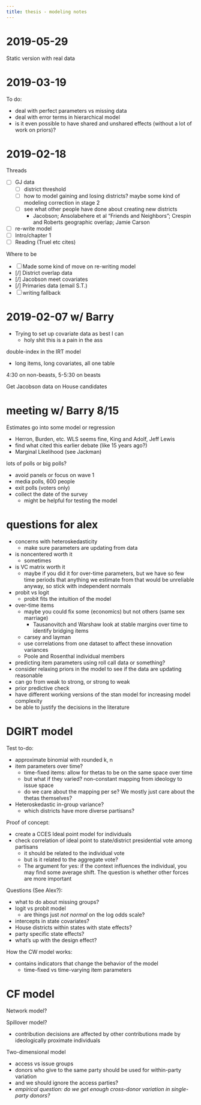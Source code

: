 ```yaml
---
title: thesis - modeling notes
---
```



# 2019-05-29

Static version with real data



# 2019-03-19

To do:

- deal with perfect parameters vs missing data
- deal with error terms in hierarchical model
- is it even possible to have shared and unshared effects (without a lot of work on priors)?


# 2019-02-18

Threads

- [ ] GJ data
  - [ ] district threshold
  - [ ] how to model gaining and losing districts? maybe some kind of modeling correction in stage 2
  - [ ] see what other people have done about creating new districts
    - Jacobson; Ansolabehere et al "Friends and Neighbors"; Crespin and Roberts geographic overlap; Jamie Carson
- [ ] re-write model
- [ ] Intro/chapter 1
- [ ] Reading (Truel etc cites)


Where to be

- [ ] Made some kind of move on re-writing model
- [/] District overlap data
- [/] Jacobson meet covariates
- [/] Primaries data (email S.T.)
- [ ] writing fallback


# 2019-02-07 w/ Barry 

- Trying to set up covariate data as best I can
  - holy shit this is a pain in the ass

double-index in the IRT model

- long items, long covariates, all one table


4:30 on non-beasts, 5-5:30 on beasts

Get Jacobson data on House candidates





# meeting w/ Barry 8/15


Estimates go into some model or regression

- Herron, Burden, etc. WLS seems fine, King and Adolf, Jeff Lewis
- find what cited this earlier debate (like 15 years ago?)
- Marginal Likelihood (see Jackman)

lots of polls or big polls?

- avoid panels or focus on wave 1
- media polls, 600 people
- exit polls (voters only)
- collect the date of the survey
  + might be helpful for testing the model

# questions for alex

- concerns with heteroskedasticity
  + make sure parameters are updating from data
- is noncentered worth it
  + sometimes
- is VC matrix worth it
  + maybe if you did it for over-time parameters, but we have so few time periods that anything we estimate from that would be unreliable anyway, so stick with independent normals
- probit vs logit
  + probit fits the intuition of the model
- over-time items
  + maybe you could fix some (economics) but not others (same sex marriage)
    * Tausanovitch and Warshaw look at stable margins over time to identify bridging items
  + carsey and layman
  + use correlations from one dataset to affect these innovation variances
  + Poole and Rosenthal individual members
- predicting item parameters using roll call data or something?
- consider relaxing priors in the model to see if the data are updating reasonable
- can go from weak to strong, or strong to weak
- prior predictive check
- have different working versions of the stan model for increasing model complexity
- be able to justify the decisions in the literature






# DGIRT model

Test to-do:

- approximate binomial with rounded k, n
- item parameters over time?
  + time-fixed items: allow for thetas to be on the same space over time
  + but what if they varied? non-constant mapping from ideology to issue space
  + do we care about the mapping per se? We mostly just care about the thetas themselves?
- Heteroskedastic in-group variance?
  + which districts have more diverse partisans?


Proof of concept:

- create a CCES Ideal point model for individuals
- check correlation of ideal point to state/district presidential vote among partisans
  + it should be related to the individual vote
  + but is it related to the aggregate vote?
  + The argument for yes: if the context influences the individual, you may find some average shift. The question is whether other forces are more important


Questions (See Alex?):

- what to do about missing groups?
- logit vs probit model
  + are things just *not normal* on the log odds scale?
- intercepts in state covariates?
- House districts within states with state effects?
 + party specific state effects?
- what's up with the design effect?







How the CW model works:

- contains indicators that change the behavior of the model
  + time-fixed vs time-varying item parameters


# CF model

Network model?


Spillover model?

- contribution decisions are affected by other contributions made by ideologically proximate individuals


Two-dimensional model

- access vs issue groups
- donors who give to the same party should be used for within-party variation
- and we should ignore the access parties?
- *empirical question: do we get enough cross-donor variation in single-party donors?*


